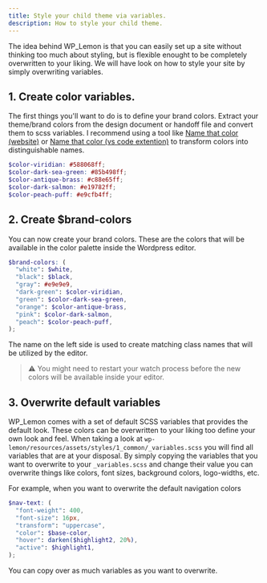 ```yaml
---
title: Style your child theme via variables.
description: How to style your child theme.
---
```


The idea behind WP_Lemon is that you can easily set up a site without thinking too much about styling, but is flexible enought to be completely overwritten to your liking. We will have look on how to style your site by simply overwriting variables.

## 1. Create color variables.

The first things you'll want to do is to define your brand colors. Extract your theme/brand colors from the design document or handoff file and convert them to scss variables. I recommend using a tool like [Name that color (website)](https://chir.ag/projects/name-that-color/) or [Name that color (vs code extention)](https://marketplace.visualstudio.com/items?itemName=guillaumedoutriaux.name-that-color/) to transform colors into distinguishable names.

```scss title=resources/styles/1_common/_variables.scss
$color-viridian: #588068ff;
$color-dark-sea-green: #85b498ff;
$color-antique-brass: #c88e65ff;
$color-dark-salmon: #e19782ff;
$color-peach-puff: #e9cfb4ff;
```

## 2. Create $brand-colors

You can now create your brand colors. These are the colors that will be available in the color palette inside the Wordpress editor.

```scss title=resources/styles/1_common/_variables.scss
$brand-colors: (
  "white": $white,
  "black": $black,
  "gray": #e9e9e9,
  "dark-green": $color-viridian,
  "green": $color-dark-sea-green,
  "orange": $color-antique-brass,
  "pink": $color-dark-salmon,
  "peach": $color-peach-puff,
);
```

The name on the left side is used to create matching class names that will be utilized by the editor.

> ⚠️
> You might need to restart your watch process before the new colors will be available inside your editor.

## 3. Overwrite default variables

WP_Lemon comes with a set of default SCSS variables that provides the default look. These colors can be overwritten to your liking too define your own look and feel.
When taking a look at `wp-lemon/resources/assets/styles/1_common/_variables.scss` you will find all variables that are at your disposal. By simply copying the variables that you want to overwrite to your `_variables.scss` and change their value you can overwrite things like colors, font sizes, background colors, logo-widths, etc.

For example, when you want to overwrite the default navigation colors

```scss title=resources/styles/1_common/_variables.scss
$nav-text: (
  "font-weight": 400,
  "font-size": 16px,
  "transform": "uppercase",
  "color": $base-color,
  "hover": darken($highlight2, 20%),
  "active": $highlight1,
);
```

You can copy over as much variables as you want to overwrite.
